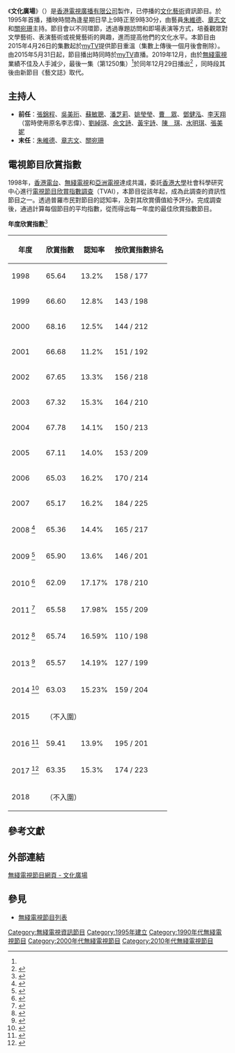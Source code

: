{{電視節目信息框
| 顏色 = 
| 名稱 = 文化廣場<br>Cultural Plaza
| 原名 = 
| 圖片 = [[File:TVB_Cultural_Plaza.jpg|300px]]
| 圖說 = 
| 類型 = [[文化|文化]][[藝術|藝術]]
| 原創 = 
| 發展 = 
| 導演 = 
| 主持 = [[朱維德|朱維德]]、[[章志文|章志文]]、[[關宛珊|關宛珊]]
| 演出 = 
| 配音 = 
| 旁白 = [[朱維德|朱維德]]
| 主題曲 = Brandenburg Concerto No.3
| 片頭曲 = 
| 片尾曲 = 
| 作曲 = 
| 國家 = 
| 地區 = {{HK}}
| 語言 = [[粵語|粵語]]
| 季數 = 
| 系列數 = 
| 集數 = 1250 <ref name = alubee>{{Cite web |url=https://resource01-proxy.ulifestyle.com.hk/res/v3/image/content/2525000/2528762/80353824_741927099661852_4460158329819566314_n_600.jpg |title=章志文IG圖片 |access-date=2020-02-16 |archive-date=2020-02-16 |archive-url=https://web.archive.org/web/20200216063043/https://resource01-proxy.ulifestyle.com.hk/res/v3/image/content/2525000/2528762/80353824_741927099661852_4460158329819566314_n_600.jpg |dead-url=no }}</ref>
| 每集列表 = 
| 執行製片 = 
| 製片人 = [[電視廣播有限公司|電視廣播有限公司]]
| 監製 = [[趙麗平|趙麗平]]
| 副製片人 = 
| 共同製片人 = 
| 編審 = [[鄭寶儀|鄭寶儀]]
| 剪輯 = 
| 外景 = 
| 機位 = 
| 每集長 = 逢星期日早上9:00-9:30<br>30分鐘（含廣告）
| 頻道 = 81台
| 電視網 = {{TVB-Jade}}
| 電視臺 = 
| 視頻制式 = [[16:9|16:9]] [[HDTV|HDTV]] [[1080i|1080i]]
| 音頻制式 = 
| 首播國家 = 
| 首播地區 = {{HK}}
| 開始 = 1995年
| 結束 = 2019年12月29日
| 晚於 = 
| 早於 = 
| 相關劇集 = [[文化新領域|文化新領域]]
| 中國大陸名稱 = 
| 臺灣名稱 = 
| 港澳名稱 = 
| 馬新名稱 = 
| 官方網站 = http://programme.tvb.com/lifestyle/culturalplaza
| imdb_id = 
| tv_com_id = 
}}

《'''文化廣場'''》（{{lang-en|Cultural Plaza}}）是[[香港|香港]][[電視廣播有限公司|電視廣播有限公司]]製作，已停播的[[文化|文化]][[藝術|藝術]]資訊節目。於1995年首播，播映時間為逢星期日早上9時正至9時30分，由藝員[[朱維德|朱維德]]、[[章志文|章志文]]和[[關宛珊|關宛珊]]主持。節目會以不同環節，透過專題訪問和即場表演等方式，培養觀眾對文學藝術、表演藝術或視覺藝術的興趣，進而提高他們的文化水平。本節目由2015年4月26日的集數起於[[myTV|myTV]]提供節目重溫（集數上傳後一個月後會刪除）。由2015年5月31日起，節目播出時同時於[[myTV|myTV]]直播。2019年12月，由於[[無綫電視|無綫電視]]業績不佳及人手減少，最後一集（第1250集）<ref name = alubee />於同年12月29日播出<ref>{{cite news |author= 楊安莉 |date= 2019-12-27 |title= 與朱維德主持20年《文化廣場》停播 章志文擔心收入搞小生意養家 |url= https://skypost.ulifestyle.com.hk/article/2528762/%E8%88%87%E6%9C%B1%E7%B6%AD%E5%BE%B7%E4%B8%BB%E6%8C%8120%E5%B9%B4%E3%80%8A%E6%96%87%E5%8C%96%E5%BB%A3%E5%A0%B4%E3%80%8B%E5%81%9C%E6%92%AD%20%E7%AB%A0%E5%BF%97%E6%96%87%E6%93%94%E5%BF%83%E6%94%B6%E5%85%A5%E6%90%9E%E5%B0%8F%E7%94%9F%E6%84%8F%E9%A4%8A%E5%AE%B6 |newspaper= 晴報 |location= 香港 |access-date= 2020-02-16 |archive-date= 2020-08-18 |archive-url= https://web.archive.org/web/20200818141415/https://skypost.ulifestyle.com.hk/article/2528762/%E8%88%87%E6%9C%B1%E7%B6%AD%E5%BE%B7%E4%B8%BB%E6%8C%8120%E5%B9%B4%E3%80%8A%E6%96%87%E5%8C%96%E5%BB%A3%E5%A0%B4%E3%80%8B%E5%81%9C%E6%92%AD%20%E7%AB%A0%E5%BF%97%E6%96%87%E6%93%94%E5%BF%83%E6%94%B6%E5%85%A5%E6%90%9E%E5%B0%8F%E7%94%9F%E6%84%8F%E9%A4%8A%E5%AE%B6 |dead-url= no }}</ref>
，同時段其後由新節目《藝文誌》取代。

==主持人==
* '''前任'''：[[張錦程|張錦程]]、[[吳美珩|吳美珩]]、[[蘇敏聰|蘇敏聰]]、[[潘芝莉|潘芝莉]]、[[姚瑩瑩|姚瑩瑩]]、[[曹眾|曹　眾]]、[[鄧健泓|鄧健泓]]、[[李天翔|李天翔]]（當時使用原名李志偉）、[[劉綽琪|劉綽琪]]、[[余文詩|余文詩]]、[[黃宇詩|黃宇詩]]、[[陳琪_(香港藝員)|陳　琪]]、[[水明琪|水明琪]]、[[張美妮|張美妮]]
* '''末任'''：[[朱維德|朱維德]]、[[章志文|章志文]]、[[關宛珊|關宛珊]]

==電視節目欣賞指數==
1998年，[[香港電台|香港電台]]、[[無綫電視|無綫電視]]和[[亞洲電視|亞洲電視]]達成共識，委託[[香港大學|香港大學]]社會科學研究中心進行[[電視節目欣賞指數調查|電視節目欣賞指數調查]]（TVAI），本節目從該年起，成為此調查的資訊性節目之一。透過普羅市民對節目的認知率，及對其欣賞價值給予評分。完成調查後，通過計算每個節目的平均指數，從而得出每一年度的最佳欣賞指數節目。

'''年度欣賞指數'''<ref>{{Cite web |url=http://rthk.hk/special/tvai/ |title=電視節目欣賞指數調查 |access-date=2011-01-03 |archive-date=2017-01-21 |archive-url=https://web.archive.org/web/20170121211155/http://rthk.hk/special/tvai/ |dead-url=no }}</ref>
{| class="wikitable" style="text-align: center"
!年度!!欣賞指數!!認知率!!按欣賞指數排名
|-
| 1998 || 65.64 || 13.2% || 158 / 177
|-
| 1999 || 66.60 || 12.8% || 143 / 198
|-
| 2000 || 68.16 || 12.5% || 144 / 212
|-
| 2001 || 66.68 || 11.2% || 151 / 192
|-
| 2002 || 67.65 || 13.3% || 156 / 218
|-
| 2003 || 67.32 || 15.3% || 164 / 210
|-
| 2004 || 67.78 || 14.1% || 150 / 213
|-
| 2005 || 67.11 || 14.0% || 153 / 209
|-
| 2006 || 65.03 || 16.2% || 170 / 214
|-
| 2007 || 65.17 || 16.2% || 184 / 225
|-
| 2008 <ref>{{Cite web |url=http://rthk9.rthk.hk/special/tvai/2008/pdf/2008_overall_03.pdf |title=2008電視節目欣賞指數調查：全年四個階段的調查結果 |access-date=2020-02-16 |archive-date=2021-01-24 |archive-url=https://web.archive.org/web/20210124162648/http://rthk9.rthk.hk/special/tvai/2008/pdf/2008_overall_03.pdf |dead-url=no }}</ref> || 65.36 || 14.4% || 165 / 217
|-
| 2009 <ref>{{Cite web |url=http://rthk9.rthk.hk/special/tvai/2009/pdf/2009_yearend_03.pdf |title=2009電視節目欣賞指數調查：全年四個階段的調查結果 |access-date=2020-02-16 |archive-date=2021-01-24 |archive-url=https://web.archive.org/web/20210124145940/http://rthk9.rthk.hk/special/tvai/2009/pdf/2009_yearend_03.pdf |dead-url=no }}</ref> || 65.90 || 13.6% || 146 / 201
|-
| 2010 <ref>{{Cite web |url=http://rthk9.rthk.hk/special/tvai/2010/pdf/2010_tvai_final_03.pdf |title=2010電視節目欣賞指數調查：全年四個階段的調查結果 |access-date=2020-02-16 |archive-date=2021-01-24 |archive-url=https://web.archive.org/web/20210124150552/http://rthk9.rthk.hk/special/tvai/2010/pdf/2010_tvai_final_03.pdf |dead-url=no }}</ref> || 62.09 || 17.17% || 178 / 210
|-
| 2011 <ref>{{Cite web |url=http://rthk9.rthk.hk/special/tvai/2011/pdf/2011_tvai_final_03.pdf |title=2011電視節目欣賞指數調查：全年四個階段的調查結果 |access-date=2020-02-16 |archive-date=2021-01-24 |archive-url=https://web.archive.org/web/20210124154821/http://rthk9.rthk.hk/special/tvai/2011/pdf/2011_tvai_final_03.pdf |dead-url=no }}</ref> || 65.58 || 17.98% || 155 / 209
|-
| 2012 <ref>{{Cite web |url=http://rthk9.rthk.hk/special/tvai/2012/pdf/2012_tvai_final_03.pdf |title=2012電視節目欣賞指數調查：全年四個階段的調查結果 |access-date=2020-02-16 |archive-date=2019-05-23 |archive-url=https://web.archive.org/web/20190523164705/http://rthk9.rthk.hk/special/tvai/2012/pdf/2012_tvai_final_03.pdf |dead-url=no }}</ref> || 65.74 || 16.59% || 110 / 198
|-
| 2013 <ref>{{Cite web |url=http://rthk9.rthk.hk/special/tvai/2013/pdf/2013_tvai_final_03.pdf |title=2013電視節目欣賞指數調查：全年四個階段的調查結果 |access-date=2020-02-16 |archive-date=2019-05-28 |archive-url=https://web.archive.org/web/20190528144548/http://rthk9.rthk.hk/special/tvai/2013/pdf/2013_tvai_final_03.pdf |dead-url=no }}</ref> || 65.57 || 14.19% || 127 / 199
|-
| 2014 <ref>{{Cite web |url=http://rthk9.rthk.hk/special/tvai/2014/pdf/2014_overall_03.pdf |title=2014電視節目欣賞指數調查：全年四個階段的調查結果 |access-date=2020-02-16 |archive-date=2019-05-24 |archive-url=https://web.archive.org/web/20190524162651/http://rthk9.rthk.hk/special/tvai/2014/pdf/2014_overall_03.pdf |dead-url=no }}</ref>|| 63.03 || 15.23% || 159 / 204
|-
| 2015 ||colspan="3" |（不入圍）
|-
| 2016 <ref>{{Cite web |url=http://rthk9.rthk.hk/special/tvai/2016/pdf/2016_overall_03.pdf |title=2016電視節目欣賞指數調查：全年四個階段的調查結果 |accessdate=2020-02-16 |archive-date=2017-08-02 |archive-url=https://web.archive.org/web/20170802062354/http://rthk9.rthk.hk/special/tvai/2016/pdf/2016_overall_03.pdf |dead-url=no }}</ref> || 59.41 || 13.9% || 195 / 201
|-
| 2017 <ref>{{Cite web |url=http://rthk9.rthk.hk/special/tvai/2017/pdf/2017_overall_03.pdf |title=2017電視節目欣賞指數調查：全年四個階段的調查結果 |accessdate=2020-02-16 |archive-date=2019-07-14 |archive-url=https://web.archive.org/web/20190714161946/http://rthk9.rthk.hk/special/tvai/2017/pdf/2017_overall_03.pdf |dead-url=no }}</ref> || 63.35 || 15.3% || 174 / 223
|-
| 2018 ||colspan="3" |（不入圍）
|}

==參考文獻==
{{reflist}}

==外部連結==
[http://programme.tvb.com/lifestyle/culturalplaza 無綫電視節目網頁 - 文化廣場] {{Wayback|url=http://programme.tvb.com/lifestyle/culturalplaza |date=20200225203054 }}

==參見==
*[[無綫電視節目列表|無綫電視節目列表]]

[[Category:無綫電視資訊節目|Category:無綫電視資訊節目]]
[[Category:1995年建立|Category:1995年建立]]
[[Category:1990年代無綫電視節目|Category:1990年代無綫電視節目]]
[[Category:2000年代無綫電視節目|Category:2000年代無綫電視節目]]
[[Category:2010年代無綫電視節目|Category:2010年代無綫電視節目]]